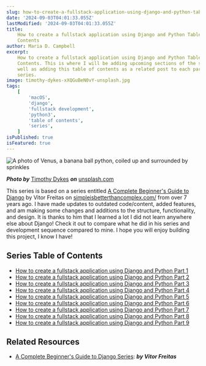 ```yaml
---
slug: how-to-create-a-fullstack-application-using-django-and-python-table-of-contents
date: '2024-09-03T04:01:33.055Z'
lastModified: '2024-09-03T04:01:33.055Z'
title:
    How to create a fullstack application using Django and Python Table of
    Contents
author: Maria D. Campbell
excerpt:
    How to create a fullstack application using Django and Python Table of
    Contents. This is where I will be adding upcoming sections of the series as
    well as adding this table of contents as a related post to each part of the
    series.
image: timothy-dykes-xXQGuBeN0vY-unsplash.jpg
tags:
    [
        'macOS',
        'django',
        'fullstack development',
        'python3',
        'table of contents',
        'series',
    ]
isPublished: true
isFeatured: true
---
```


![A photo of Venus, a banana ball python, coiled up and surrounded by sprinkles](timothy-dykes-xXQGuBeN0vY-unsplash.jpg)

**_Photo by_** [Timothy Dykes](https://unsplash.com/@timothycdykes) **_on_**
[unsplash.com](https://unsplash.com/photos/brown-and-white-snake-on-white-textile-xXQGuBeN0vY)

This series is based on a series entitled
[A Complete Beginner's Guide to Django](https://simpleisbetterthancomplex.com/series/beginners-guide/1.11/)
by Vitor Freitas on
[simpleisbetterthancomplex.com/](https://simpleisbetterthancomplex.com/) from
over 7 years ago. I have made updates to outdated code/content, added features,
and am making some changes and additions to the structure, functionality, and
design. It is thanks to him that I learned a lot I did not learn anywhere else
about Django! Check it out to compare what he did in his series and development
sequence compared to mine. I hope you will enjoy building this project, I know I
have!

## Series Table of Contents

-   [How to create a fullstack application using Django and Python Part 1](/blog/how-to-create-a-fullstack-application-using-django-and-python-part-1)
-   [How to create a fullstack application using Django and Python Part 2](https://www.mariadcampbell.com/blog/how-to-create-a-fullstack-application-using-django-and-python-part-2)
-   [How to create a fullstack application using Django and Python Part 3](/blog/how-to-create-a-fullstack-application-using-django-and-python-part-3)
-   [How to create a fullstack application using Django and Python Part 4](/blog/how-to-create-a-fullstack-application-using-django-and-python-part-4)
-   [How to create a fullstack application using Django and Python Part 5](/blog/how-to-create-a-fullstack-application-using-django-and-python-part-5)
-   [How to create a fullstack application using Django and Python Part 6](http://localhost:3000/blog/how-to-create-a-fullstack-application-using-django-and-python-part-6)
-   [How to create a fullstack application using Django and Python Part 7](https://www.mariadcampbell.com/blog/how-to-create-a-fullstack-application-using-django-and-python-part-7)
-   [How to create a fullstack application using Django and Python Part 8](/blog/how-to-create-a-fullstack-application-using-django-and-python-part-8)
-   [How to create a fullstack application using Django and Python Part 9](http://localhost:3000/blog/how-to-create-a-fullstack-application-using-django-and-python-part-9)

## Related Resources

-   [A Complete Beginner's Guide to Django Series](https://simpleisbetterthancomplex.com/series/beginners-guide/1.11/):
    **_by Vitor Freitas_**
